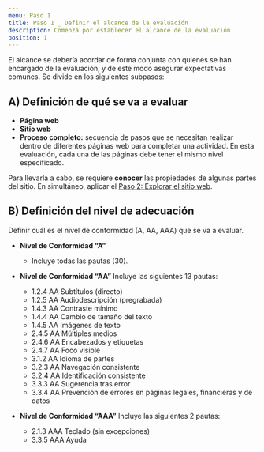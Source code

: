 ```yaml
---
menu: Paso 1
title: Paso 1 _ Definir el alcance de la evaluación
description: Comenzá por establecer el alcance de la evaluación.
position: 1
---
```


El alcance se debería acordar de forma conjunta con quienes se han encargado de la evaluación, y de este modo asegurar expectativas comunes. Se divide en los siguientes subpasos:

## A) Definición de qué se va a evaluar

   - **Página web**
   - **Sitio web**
   - **Proceso completo:** secuencia de pasos que se necesitan realizar dentro de diferentes páginas web para completar una actividad. En esta evaluación, cada una de las páginas debe tener el mismo nivel especificado.
      
Para llevarla a cabo, se requiere **conocer** las propiedades de algunas partes del sitio. En simultáneo, aplicar el [Paso 2: Explorar el sitio web](https://gcba.github.io/estandares/pautas/accesibilidad/metodologia/explorar_el_sitio/).

## B) Definición del nivel de adecuación

Definir cuál es el nivel de conformidad (A, AA, AAA) que se va a evaluar.

 - **Nivel de Conformidad “A”**
    - Incluye todas las pautas (30).

- **Nivel de Conformidad “AA”** Incluye las siguientes 13 pautas:

    * 1.2.4 AA Subtítulos (directo)
    * 1.2.5 AA Audiodescripción (pregrabada)
    * 1.4.3 AA Contraste mínimo
    * 1.4.4 AA Cambio de tamaño del texto
    * 1.4.5 AA Imágenes de texto
    * 2.4.5 AA Múltiples medios
    * 2.4.6 AA Encabezados y etiquetas
    * 2.4.7 AA Foco visible
    * 3.1.2 AA Idioma de partes
    * 3.2.3 AA Navegación consistente
    * 3.2.4 AA Identificación consistente
    * 3.3.3 AA Sugerencia tras error
    * 3.3.4 AA Prevención de errores en páginas legales, financieras y de datos

- **Nivel de Conformidad “AAA”** Incluye las siguientes 2 pautas:
    * 2.1.3 AAA Teclado (sin excepciones)
    * 3.3.5 AAA Ayuda
